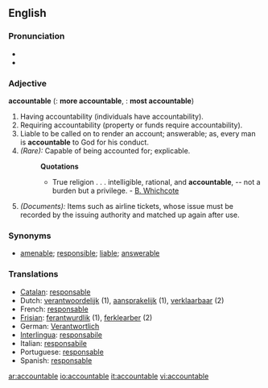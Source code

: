 ==English==

===Pronunciation===
*{{IPA|/ʌˈkaʊntəbl̩/}}
*{{SAMPA|/V"kaUnt@b@l/}}

===Adjective===
'''accountable'''  ({{compar}}: '''more accountable''', {{superl}}: '''most accountable''')

# Having accountability (individuals have accountability). 
# Requiring accountability (property or funds require accountability).
# Liable to be called on to render an account; answerable; as, every man is '''accountable''' to God for his conduct.
# ''(Rare):'' Capable of being accounted for; explicable.
#:'''Quotations'''
#:*True religion . . . intelligible, rational, and '''accountable''', -- not a burden but a privilege. - [[B. Whichcote]]
# ''(Documents):'' Items such as airline tickets, whose issue must be recorded by the issuing authority and matched up again after use.

===Synonyms===
*[[amenable]]; [[responsible]]; [[liable]]; [[answerable]]

===Translations===
*[[Catalan]]: [[responsable]]
*Dutch: [[verantwoordelijk]] (1), [[aansprakelijk]] (1), [[verklaarbaar]] (2)
*French: [[responsable]]
*[[Frisian]]: [[ferantwurdlik]] (1), [[ferklearber]] (2)
*German: [[Verantwortlich]]
*[[Interlingua]]: [[responsabile]]
*Italian: [[responsabile]]
*Portuguese: [[responsable]]
*Spanish: [[responsable]]

[[ar:accountable]]
[[io:accountable]]
[[it:accountable]]
[[vi:accountable]]